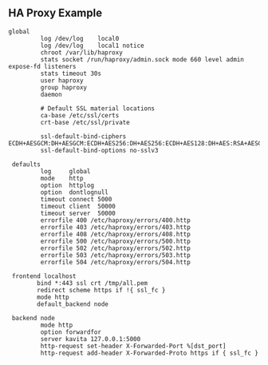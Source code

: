 ## HA Proxy Example

```
global
         log /dev/log    local0
         log /dev/log    local1 notice
         chroot /var/lib/haproxy
         stats socket /run/haproxy/admin.sock mode 660 level admin expose-fd listeners
         stats timeout 30s
         user haproxy
         group haproxy
         daemon

         # Default SSL material locations
         ca-base /etc/ssl/certs
         crt-base /etc/ssl/private

         ssl-default-bind-ciphers ECDH+AESGCM:DH+AESGCM:ECDH+AES256:DH+AES256:ECDH+AES128:DH+AES:RSA+AESGCM:RSA+AES:!aNULL:!MD5:!DSS
         ssl-default-bind-options no-sslv3

 defaults
         log     global
         mode    http
         option  httplog
         option  dontlognull
         timeout connect 5000
         timeout client  50000
         timeout server  50000
         errorfile 400 /etc/haproxy/errors/400.http
         errorfile 403 /etc/haproxy/errors/403.http
         errorfile 408 /etc/haproxy/errors/408.http
         errorfile 500 /etc/haproxy/errors/500.http
         errorfile 502 /etc/haproxy/errors/502.http
         errorfile 503 /etc/haproxy/errors/503.http
         errorfile 504 /etc/haproxy/errors/504.http

 frontend localhost
        bind *:443 ssl crt /tmp/all.pem
        redirect scheme https if !{ ssl_fc }
        mode http
        default_backend node

 backend node
         mode http
         option forwardfor
         server kavita 127.0.0.1:5000 
         http-request set-header X-Forwarded-Port %[dst_port]
         http-request add-header X-Forwarded-Proto https if { ssl_fc }
```         